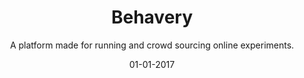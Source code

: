 ---
hidden: true

name: "Behavery"
description: A platform made for running and crowd sourcing online experiments.

title: "Behavery"
subtitle: A platform made for running and crowd sourcing online experiments.

date: "01-01-2017"
order: 14
thumbnail: media/thumbnail.png

company: "Behavery"

categories:
  - product-design
embeddedImages:
---